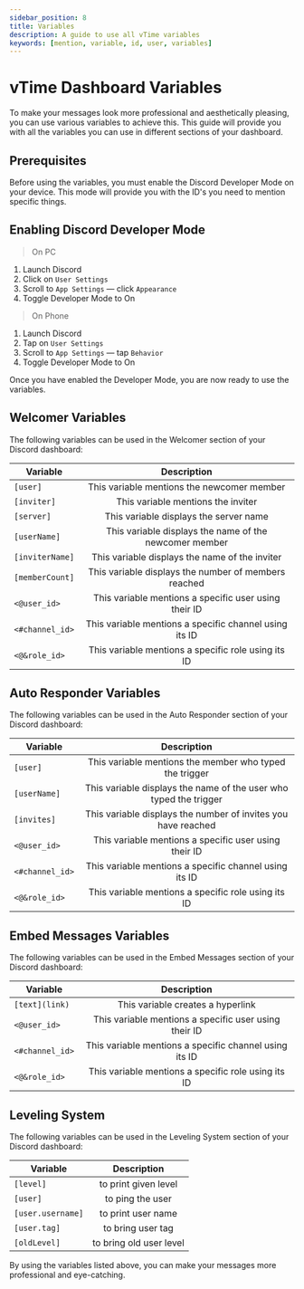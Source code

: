 ```yaml
---
sidebar_position: 8
title: Variables
description: A guide to use all vTime variables
keywords: [mention, variable, id, user, variables]
---
```


# vTime Dashboard Variables

To make your messages look more professional and aesthetically pleasing, you can use various variables to achieve this. This guide will provide you with all the variables you can use in different sections of your dashboard.

## Prerequisites

Before using the variables, you must enable the Discord Developer Mode on your device. This mode will provide you with the ID's you need to mention specific things.

## Enabling Discord Developer Mode

> On PC

1. Launch Discord
2. Click on `User Settings`
3. Scroll to `App Settings` — click `Appearance`
4. Toggle Developer Mode to On

> On Phone

1. Launch Discord
2. Tap on `User Settings`
3. Scroll to `App Settings` — tap `Behavior`
4. Toggle Developer Mode to On

Once you have enabled the Developer Mode, you are now ready to use the variables.

## Welcomer Variables

The following variables can be used in the Welcomer section of your Discord dashboard:

| Variable        |                      Description                       |
| --------------- | :----------------------------------------------------: |
| `[user]`        |       This variable mentions the newcomer member       |
| `[inviter]`     |           This variable mentions the inviter           |
| `[server]`      |         This variable displays the server name         |
| `[userName]`    | This variable displays the name of the newcomer member |
| `[inviterName]` |     This variable displays the name of the inviter     |
| `[memberCount]` |  This variable displays the number of members reached  |
| `<@user_id>`    | This variable mentions a specific user using their ID  |
| `<#channel_id>` | This variable mentions a specific channel using its ID |
| `<@&role_id>`   |  This variable mentions a specific role using its ID   |

## Auto Responder Variables

The following variables can be used in the Auto Responder section of your Discord dashboard:

| Variable        |                            Description                            |
| --------------- | :---------------------------------------------------------------: |
| `[user]`        |      This variable mentions the member who typed the trigger      |
| `[userName]`    | This variable displays the name of the user who typed the trigger |
| `[invites]`     |   This variable displays the number of invites you have reached   |
| `<@user_id>`    |       This variable mentions a specific user using their ID       |
| `<#channel_id>` |      This variable mentions a specific channel using its ID       |
| `<@&role_id>`   |        This variable mentions a specific role using its ID        |

## Embed Messages Variables

The following variables can be used in the Embed Messages section of your Discord dashboard:

| Variable        |                      Description                       |
| --------------- | :----------------------------------------------------: |
| `[text](link)`  |           This variable creates a hyperlink            |
| `<@user_id>`    | This variable mentions a specific user using their ID  |
| `<#channel_id>` | This variable mentions a specific channel using its ID |
| `<@&role_id>`   |  This variable mentions a specific role using its ID   |

## Leveling System

The following variables can be used in the Leveling System section of your Discord dashboard:

| Variable          |       Description       |
| ----------------- | :---------------------: |
| `[level]`         |  to print given level   |
| `[user] `         |    to ping the user     |
| `[user.username]` |   to print user name    |
| `[user.tag]`      |    to bring user tag    |
| `[oldLevel] `     | to bring old user level |

By using the variables listed above, you can make your messages more professional and eye-catching.
